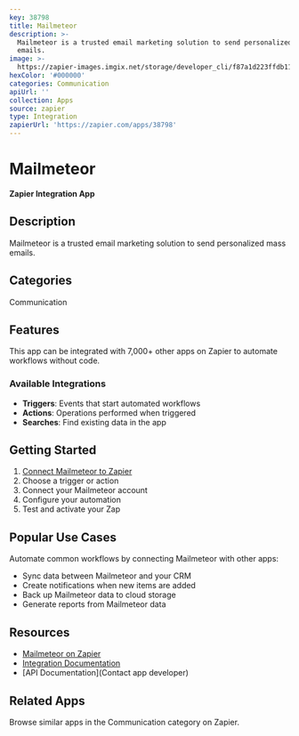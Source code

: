 ```yaml
---
key: 38798
title: Mailmeteor
description: >-
  Mailmeteor is a trusted email marketing solution to send personalized mass
  emails.
image: >-
  https://zapier-images.imgix.net/storage/developer_cli/f87a1d223ffdb11f584b6b7cb8940c31_2.png?auto=format%2Ccompress&ixlib=python-3.0.0&q=50
hexColor: '#000000'
categories: Communication
apiUrl: ''
collection: Apps
source: zapier
type: Integration
zapierUrl: 'https://zapier.com/apps/38798'
---
```

# Mailmeteor

**Zapier Integration App**

## Description

Mailmeteor is a trusted email marketing solution to send personalized mass emails.

## Categories

Communication

## Features

This app can be integrated with 7,000+ other apps on Zapier to automate workflows without code.

### Available Integrations

- **Triggers**: Events that start automated workflows
- **Actions**: Operations performed when triggered
- **Searches**: Find existing data in the app

## Getting Started

1. [Connect Mailmeteor to Zapier](https://zapier.com/apps/38798)
2. Choose a trigger or action
3. Connect your Mailmeteor account
4. Configure your automation
5. Test and activate your Zap

## Popular Use Cases

Automate common workflows by connecting Mailmeteor with other apps:

- Sync data between Mailmeteor and your CRM
- Create notifications when new items are added
- Back up Mailmeteor data to cloud storage
- Generate reports from Mailmeteor data

## Resources

- [Mailmeteor on Zapier](https://zapier.com/apps/38798)
- [Integration Documentation](https://zapier.com/apps/38798/integrations)
- [API Documentation](Contact app developer)

## Related Apps

Browse similar apps in the Communication category on Zapier.
